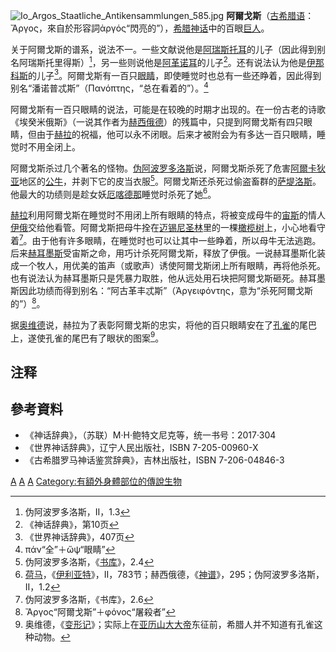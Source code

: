 [[File:Io_Argos_Staatliche_Antikensammlungen_585.jpg|thumb]]
'''阿爾戈斯'''（[[古希腊语|古希腊语]]：Ἄργος，來自於形容詞ἀργός“閃亮的”），[[希腊神话|希腊神话]]中的百眼[[巨人|巨人]]。

关于阿爾戈斯的谱系，说法不一。一些文献说他是[[阿瑞斯托耳|阿瑞斯托耳]]的儿子（因此得到别名阿瑞斯托里得斯）<ref>伪阿波罗多洛斯，II，1.3</ref>，另一些则说他是[[阿革诺耳|阿革诺耳]]的儿子<ref>《神话辞典》，第10页</ref>。还有说法认为他是[[伊那科斯|伊那科斯]]的儿子<ref>《世界神话辞典》，407页</ref>。阿爾戈斯有一百只[[眼睛|眼睛]]，即使睡觉时也总有一些还睁着，因此得到别名“潘诺普忒斯”（Πανόπτης，“总在看着的”）。<ref>πάν“全”＋ὤψ“眼睛”</ref>

阿爾戈斯有一百只眼睛的说法，可能是在较晚的时期才出现的。在一份古老的诗歌《埃癸米俄斯》（一说其作者为[[赫西俄德|赫西俄德]]）的残篇中，只提到阿爾戈斯有四只眼睛，但由于[[赫拉|赫拉]]的祝福，他可以永不闭眼。后来才被附会为有多达一百只眼睛，睡觉时不用全闭上。

阿爾戈斯杀过几个著名的怪物。[[伪阿波罗多洛斯|伪阿波罗多洛斯]]说，阿爾戈斯杀死了危害[[阿爾卡狄亚|阿爾卡狄亚]]地区的[[牛|公牛]]，并剥下它的皮当衣服<ref>伪阿波罗多洛斯，《[[书库|书库]]》，2.4</ref>。阿爾戈斯还杀死过偷盗畜群的[[萨堤洛斯|萨堤洛斯]]。他最大的功绩则是趁女妖[[厄喀德那|厄喀德那]]睡觉时杀死了她<ref>[[荷马|荷马]]，《[[伊利亚特|伊利亚特]]》，II，783节；赫西俄德，《[[神谱|神谱]]》，295；伪阿波罗多洛斯，II，1.2</ref>。

[[赫拉|赫拉]]利用阿爾戈斯在睡觉时不用闭上所有眼睛的特点，将被变成母牛的[[宙斯|宙斯]]的情人[[伊俄|伊俄]]交给他看管。阿爾戈斯把母牛拴在[[迈锡尼圣林|迈锡尼圣林]]里的一棵[[橄榄树|橄榄树]]上，小心地看守着<ref>伪阿波罗多洛斯，《书库》，2.6</ref>。由于他有许多眼睛，在睡觉时也可以让其中一些睁着，所以母牛无法逃跑。后来[[赫耳墨斯|赫耳墨斯]]受宙斯之命，用巧计杀死阿爾戈斯，释放了伊俄。一说赫耳墨斯化装成一个牧人，用优美的笛声（或歌声）诱使阿爾戈斯闭上所有眼睛，再将他杀死。也有说法认为赫耳墨斯只是凭暴力取胜，他从远处用石块把阿爾戈斯砸死。赫耳墨斯因此功绩而得到别名：“阿古革丰忒斯”（Ἀργειφόντης，意为“杀死阿爾戈斯的”）<ref>Ἄργος“阿爾戈斯”＋φόνος“屠殺者”</ref>。

据[[奥维德|奥维德]]说，赫拉为了表彰阿爾戈斯的忠实，将他的百只眼睛安在了[[孔雀|孔雀]]的尾巴上，遂使孔雀的尾巴有了眼状的图案<ref>奥维德，《[[变形记_(史诗)|变形记]]》；实际上在[[亚历山大大帝|亚历山大大帝]]东征前，希腊人并不知道有孔雀这种动物。</ref>。

== 注释 ==
<references/>

== 參考資料 ==
* 《神话辞典》，（苏联）M·H·鲍特文尼克等，统一书号：2017·304
* 《世界神话辞典》，辽宁人民出版社，ISBN 7-205-00960-X
* 《古希腊罗马神话鉴赏辞典》，吉林出版社，ISBN 7-206-04846-3

{{希腊传说生物}}

{{Authority control}}
[[Category:希腊神话生物|A]]
[[Category:希腊神话巨人|A]]
[[Category:怪物|A]]
[[Category:有額外身體部位的傳說生物|Category:有額外身體部位的傳說生物]]